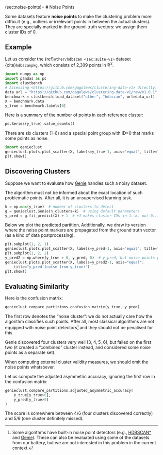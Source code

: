 (sec:noise-points)=
# Noise Points


Some datasets feature **noise points**
to make the clustering problem more difficult
(e.g., outliers or irrelevant points in between the actual clusters).
They are specially marked in the ground-truth vectors:
we assign them cluster IDs of 0.


## Example

Let us consider the {ref}`other/hdbscan <sec:suite-v1>` dataset
{cite}`hdbscanpkg`, which consists of 2,309 points in $\mathbb{R}^2$.

```python
import numpy as np
import pandas as pd
import clustbench
# Accessing <https://github.com/gagolews/clustering-data-v1> directly:
data_url = "https://github.com/gagolews/clustering-data-v1/raw/v1.0.1"
benchmark = clustbench.load_dataset("other", "hdbscan", url=data_url)
X = benchmark.data
y_true = benchmark.labels[0]
```

Here is a summary of the number of points in each reference cluster:

```python
pd.Series(y_true).value_counts()
```

There are six clusters (1–6) and a special point group with ID=0
that marks some points as noise.

```python
import genieclust
genieclust.plots.plot_scatter(X, labels=y_true-1, axis="equal", title="y_true")
plt.show()
```

## Discovering Clusters

Suppose we want to evaluate how [Genie](https://genieclust.gagolewski.com)
handles such a noisy dataset.

::::{important}
The algorithm must
not be informed about the exact location of such problematic points.
After all, it is an unsupervised learning task.
::::


```python
k = np.max(y_true)  # number of clusters to detect
g = genieclust.Genie(n_clusters=k)  # using default parameters
y_pred = g.fit_predict(X) + 1  # +1 makes cluster IDs in 1..k, not 0..(k-1)
```

Below we plot the predicted partition.
Additionally, we draw its version where the
noise point markers are propagated from the ground truth vector
(as a kind of data postprocessing).


```python
plt.subplot(1, 2, 1)
genieclust.plots.plot_scatter(X, labels=y_pred-1, axis="equal", title="y_pred")
plt.subplot(1, 2, 2)
y_pred2 = np.where(y_true > 0, y_pred, 0)  # y_pred, but noise points get ID=0
genieclust.plots.plot_scatter(X, labels=y_pred2-1, axis="equal",
    title="y_pred (noise from y_true)")
plt.show()
```


## Evaluating Similarity

Here is the confusion matrix:

```python
genieclust.compare_partitions.confusion_matrix(y_true, y_pred)
```

The first row denotes the "noise cluster": we do not actually
care how the algorithm classifies such points. After all, most classical
algorithms are not equipped with noise point detectors[^footnoisedetect]
and they should not be penalised for this.

Genie discovered four clusters very well (3, 4, 5, 6),
but failed on the first two (it created a "combined" cluster instead,
and considered some noise points as a separate set).


::::{important}
When computing external cluster validity measures,
we should omit the noise points whatsoever.
::::


Let us compute the adjusted asymmetric accuracy,
ignoring the first row in the confusion matrix:

```python
genieclust.compare_partitions.adjusted_asymmetric_accuracy(
    y_true[y_true>0],
    y_pred[y_true>0]
)
```

The score is somewhere between 4/6 (four clusters discovered correctly)
and 5/6 (one cluster definitely missed).



[^footnoisedetect]: Some algorithms have built-in noise point detectors
    (e.g., [HDBSCAN\*](https://hdbscan.readthedocs.io/en/latest/)
    and [Genie](https://genieclust.gagolewski.com)).
    These can also be evaluated using some of the datasets from our battery,
    but we are not interested in this problem in the current context.
